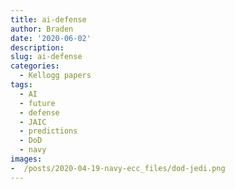```yaml
---
title: ai-defense
author: Braden
date: '2020-06-02'
description: 
slug: ai-defense
categories:
  - Kellogg papers
tags:
  - AI
  - future
  - defense
  - JAIC
  - predictions
  - DoD
  - navy
images:
-  /posts/2020-04-19-navy-ecc_files/dod-jedi.png
---
```


